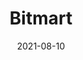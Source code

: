 ---
title: Bitmart
category: Exchanges & wallet
status: publish
date: 2021-08-10
slug: BitMar listed IoTeX (IOTX) on our digital assets platform on July 19, 2021.
website: https://www.bitmart.com/trade/en?layout=basic&symbol=IOTX_USDT
twitter:
logo: https://wp.gcap1.iotex.io/wp-content/uploads/2021/08/bitmart-header.png
featured_img: https://wp.gcap1.iotex.io/wp-content/uploads/2021/08/bitmart-header.png
telegram:
---